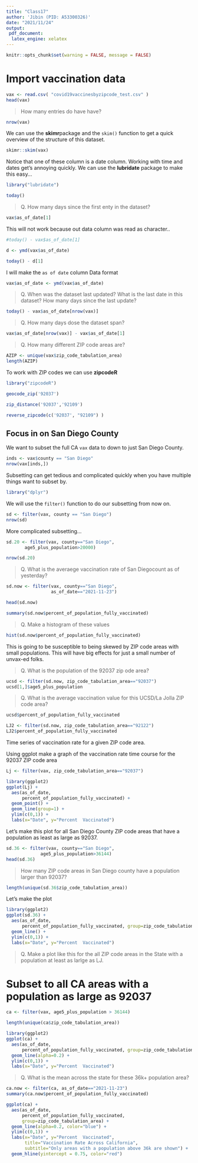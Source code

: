 ```yaml
---
title: "Class17"
author: 'Jibin (PID: A53300326)'
date: "2021/11/24"
output:
 pdf_document:
  latex_engine: xelatex
---
```


```r
knitr::opts_chunk$set(warning = FALSE, message = FALSE) 
```


# Import vaccination data

```r
vax <- read.csv( "covid19vaccinesbyzipcode_test.csv" )
head(vax)
```

> How many entries do have have?

```r
nrow(vax)
```

We can use the **skimr**package and the `skim()` function to get a quick overview of the structure of this dataset.

```r
skimr::skim(vax) 
```

Notice that one of these column is a date column. Working with time and dates get's annoying quickly. We can use the **lubridate** package to make this easy...

```r
library("lubridate")

today()
```

> Q. How many days since the first enty in the dataset?

```r
vax$as_of_date[1]
```


This will not work because out data column was read as character..
```r
#today() - vax$as_of_date[1]
```

```r
d <- ymd(vax$as_of_date)
```

```r
today() - d[1]
```

I will make the `as of date` column Data format

```r
vax$as_of_date <- ymd(vax$as_of_date)
```

> Q. When was the dataset last updated? What is the last date in this dataset? How many days since the last update?


```r
today() - vax$as_of_date[nrow(vax)]
```
> Q. How many days dose the dataset span?


```r
vax$as_of_date[nrow(vax)] - vax$as_of_date[1]
```

> Q. How many different ZIP code areas are?

```r
AZIP <- unique(vax$zip_code_tabulation_area)
length(AZIP)
```

To work with ZIP codes we can use **zipcodeR**

```r
library("zipcodeR")
```

```r
geocode_zip('92037')
```

```r
zip_distance('92037','92109')
```

```r
reverse_zipcode(c('92037', "92109") )
```

## Focus in on San Diego County

We want to subset the full CA `vax` data to down to just San Diego County.

```r
inds <- vax$county == "San Diego"
nrow(vax[inds,])
```

Subsetting can get tedious and complicated quickly when you have multiple things want to subset by.

```r
library("dplyr")
```


We will use the `filter()` function to do our subsetting from now on.

```r
sd <- filter(vax, county == "San Diego")
nrow(sd)
```

More complicated subsetting...

```r
sd.20 <- filter(vax, county=="San Diego",
       age5_plus_population>20000)

nrow(sd.20)
```

> Q. What is the averaege vaccination rate of San Diegocount as of yesterday?

```r
sd.now <- filter(vax, county=="San Diego",
                 as_of_date=="2021-11-23")

head(sd.now)
```


```r
summary(sd.now$percent_of_population_fully_vaccinated)
```

> Q. Make a histogram of these values

```r
hist(sd.now$percent_of_population_fully_vaccinated)
```

This is going to be susceptible to being skewed by ZIP code areas with small populations. This will have big effects for just a small number of unvax-ed folks.

> Q. What is the population of the 92037 zip ode area?

```r
ucsd <- filter(sd.now, zip_code_tabulation_area=="92037")
ucsd[1,]$age5_plus_population
```


> Q. What is the average vaccination value for this UCSD/La Jolla ZIP code area?

```r
ucsd$percent_of_population_fully_vaccinated
```


```r
LJ2 <- filter(sd.now, zip_code_tabulation_area=="92122")
LJ2$percent_of_population_fully_vaccinated
```

Time series of vaccination rate for a given ZIP code area.

Using ggplot make a graph of the vaccination rate time course for the 92037 ZIP code area

```r
Lj <- filter(vax, zip_code_tabulation_area=="92037")
```


```r
library(ggplot2)
ggplot(Lj) +
  aes(as_of_date,
      percent_of_population_fully_vaccinated) +
  geom_point() +
  geom_line(group=1) +
  ylim(c(0,1)) +
  labs(x="Date", y="Percent  Vaccinated")
```

Let's make this plot for all San Diego County ZIP code areas that have a population as least as large as 92037.

```r
sd.36 <- filter(vax, county=="San Diego",
             age5_plus_population>36144)
head(sd.36)
```

> How many ZIP code areas in San Diego county have a population larger than 92037?

```r
length(unique(sd.36$zip_code_tabulation_area))
```


Let's make the plot

```r
library(ggplot2)
ggplot(sd.36) +
  aes(as_of_date,
      percent_of_population_fully_vaccinated, group=zip_code_tabulation_area) +
  geom_line() +
  ylim(c(0,1)) +
  labs(x="Date", y="Percent  Vaccinated")
```

> Q. Make a plot like this for the all ZIP code areas in the State with a population at least as larlge as LJ.

# Subset to all CA areas with a population as large as 92037

```r
ca <- filter(vax, age5_plus_population > 36144)
```

```r
length(unique(ca$zip_code_tabulation_area))
```


```r
library(ggplot2)
ggplot(ca) +
  aes(as_of_date,
      percent_of_population_fully_vaccinated, group=zip_code_tabulation_area) +
  geom_line(alpha=0.2) +
  ylim(c(0,1)) +
  labs(x="Date", y="Percent  Vaccinated")
```

>Q. What is the mean across the state for these 36k+ population area?

```r
ca.now <- filter(ca, as_of_date=="2021-11-23")
summary(ca.now$percent_of_population_fully_vaccinated)
```


```r
ggplot(ca) +
  aes(as_of_date,
      percent_of_population_fully_vaccinated, 
      group=zip_code_tabulation_area) +
  geom_line(alpha=0.2, color="blue") +
  ylim(c(0,1)) +
  labs(x="Date", y="Percent  Vaccinated",
       title="Vaccination Rate Across California",
       subtitle="Only areas with a population above 36k are shown") +
  geom_hline(yintercept = 0.75, color="red")
```

